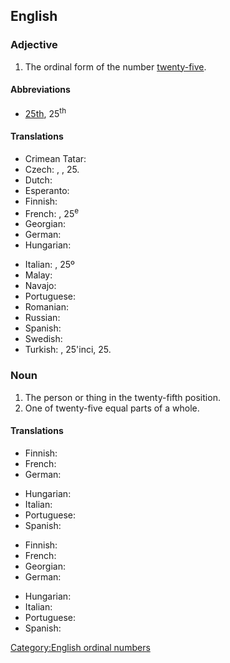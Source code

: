 ==English==
{{number box|en|25}}

===Adjective===
{{en-adj|head=[[twenty]]-[[fifth]]|-}}

# The ordinal form of the number [[twenty-five]].

====Abbreviations====
* [[25th]], 25<sup>th</sup>

====Translations====
{{trans-top|the ordinal form of the number twenty-five}}
* Crimean Tatar: {{t|crh|yigirmi beşinci}}
* Czech: {{t|cs|dvacátýpátý}}, {{t+|cs|pětadvacátý}}, 25.
* Dutch: {{t+|nl|vijfentwintigste}}
* Esperanto: {{t|eo|dudek-kvina}}
* Finnish: {{t|fi|kahdeskymmenesviides}}
* French: {{t+|fr|vingt-cinquième}}, 25<sup>e</sup>
* Georgian: {{t|ka|ოცდამეხუთე}}
* German: {{t+|de|fünfundzwanzigste}}
* Hungarian: {{t+|hu|huszonötödik}}
{{trans-mid}}
* Italian: {{t+|it|venticinquesimo}}, 25º
* Malay: {{t|ms|kedua puluh lima}}
* Navajo: {{t|nv|naadįįʼashdlaʼ góneʼ}}
* Portuguese: {{t|pt|vigésimo quinto}}
* Romanian: {{t|ro|douăzeci și cincilea}}
* Russian: {{t|ru|два́дцать пя́тый}}
* Spanish: {{t+|es|vigesimoquinto}}
* Swedish: {{t|sv|tjugofemte}}
* Turkish: {{t|tr|yirmi beşinci}}, 25'inci, 25.
{{trans-bottom}}

===Noun===
{{en-noun|head=[[twenty]]-[[fifth]]}}

# The person or thing in the twenty-fifth position.
# One of twenty-five equal parts of a whole.

====Translations====
{{trans-top|person or thing in the twenty-fifth position}}
* Finnish: {{t|fi|kahdeskymmenesviides}}
* French: {{t+|fr|vingt-cinquième|m|f}}
* German: {{t+|de|fünfundzwanzigste}}
{{trans-mid}}
* Hungarian: {{t+|hu|huszonötödik}}
* Italian: {{t+|it|venticinquesimo|m}}
* Portuguese: {{t|pt|vigésimo quinto}}
* Spanish: {{t|es|vigésimo quinto}}
{{trans-bottom}}

{{trans-top|one of twenty-five equal parts of a whole}}
* Finnish: {{t|fi|kahdeskymmenesviidesosa}}
* French: {{t+|fr|vingt-cinquième|m}}
* Georgian: {{t|ka|ოცდამეხუთედი}}
* German: {{t+|de|fünfundzwanzigste}}
{{trans-mid}}
* Hungarian: {{t|hu|huszonötöd}}
* Italian: {{t+|it|venticinquesimo|m}}
* Portuguese: {{t|pt|vinte e cinco avos}}
* Spanish: {{t|es|vigésimo quinto}}
{{trans-bottom}}

[[Category:English ordinal numbers]]